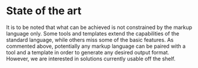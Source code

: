 # State of the art

It is to be noted that what can be achieved is not constrained by the markup language only.
Some tools and templates extend the capabilities of the standard language, while others miss some of the basic features.
As commented above, potentially any markup language can be paired with a tool and a template in order to generate any
desired output format.
However, we are interested in solutions currently usable off the shelf.
